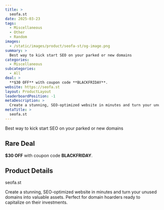 ```yaml
---
title: >
  seofa.st
date: 2025-03-23
tags:
  - Miscellaneous
  - Other
  - Random
images:
  - /static/images/product/seofa-st/og-image.png
summary: >
  Best way to kick start SEO on your parked or new domains
categories:
  - Miscellaneous
subcategories:
  - All
deal: >
  **$30 OFF** with coupon code **BLACKFRIDAY**.
website: https://seofa.st
layout: ProductLayout
leaderboardPosition: -1
metaDescription: >
  Create a stunning, SEO-optimized website in minutes and turn your unused domains into valuable assets. Perfect for domain hoarders ready to capitalize on their investments.
metaTitle: >
  seofa.st
---
```

Best way to kick start SEO on your parked or new domains

## Rare Deal

**$30 OFF** with coupon code **BLACKFRIDAY**.

## Product Details

seofa.st

Create a stunning, SEO-optimized website in minutes and turn your unused domains into valuable assets. Perfect for domain hoarders ready to capitalize on their investments.
